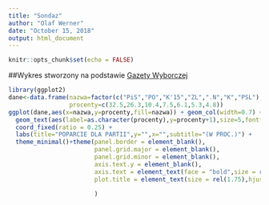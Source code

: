 ```yaml
---
title: "Sondaz"
author: "Olaf Werner"
date: "October 15, 2018"
output: html_document
---
```


```r
knitr::opts_chunk$set(echo = FALSE)

```
##Wykres stworzony na podstawie [Gazety Wyborczej](http://wyborcza.pl/1,75398,19061937,tns-dla-wyborczej-w-nowym-sejmie-trzy-czy-siedem-partii.html)

```r
library(ggplot2)
dane<-data.frame(nazwa=factor(c("PiS","PO","K'15","ZL",".N","K","PSL"),levels = c("PiS","PO","K'15","ZL",".N","K","PSL")),
                 procenty=c(32.5,26.3,10.4,7.5,6.1,5.3,4.8))
ggplot(dane,aes(x=nazwa,y=procenty,fill=nazwa)) + geom_col(width=0.7) + 
  geom_text(aes(label=as.character(procenty),y=procenty+1),size=5,fontface="bold") + guides(fill=FALSE) + 
  coord_fixed(ratio = 0.25) +
  labs(title="POPARCIE DLA PARTII",y="",x="",subtitle="(W PROC.)") +
  theme_minimal()+theme(panel.border = element_blank(),
                        panel.grid.major = element_blank(),
                        panel.grid.minor = element_blank(),
                        axis.text.y = element_blank(),
                        axis.text = element_text(face = "bold",size = rel(1.5)),
                        plot.title = element_text(size = rel(1.75),hjust=-.1,face="bold")
                        
                        )
```



